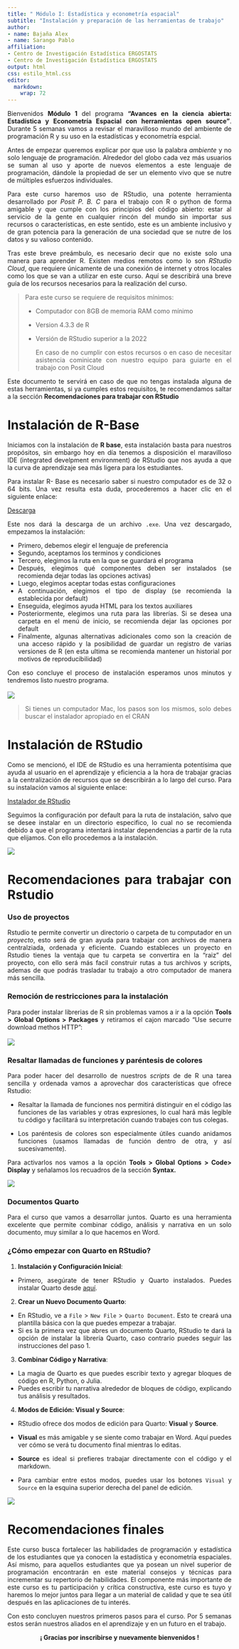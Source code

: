 ---
title: " Módulo I: Estadística y econometría espacial"
subtitle: "Instalación y preparación de las herramientas de trabajo"  
author:
- name: Bajaña Alex
- name: Sarango Pablo
affiliation: 
- Centro de Investigación Estadística ERGOSTATS
- Centro de Investigación Estadística ERGOSTATS
output: html
css: estilo_html.css
editor: 
  markdown: 
    wrap: 72
---

```{=html}
<style> body {text-align: justify} </style>
```

Bienvenidos **Módulo 1** del programa **"Avances en la ciencia abierta:
Estadística y Econometría Espacial con herramientas open source"**.
Durante 5 semanas vamos a revisar el maravilloso mundo del ambiente de
programación R y su uso en la estadísticas y econometría espcial.

Antes de empezar queremos explicar por que uso la palabra *ambiente* y
no solo lenguaje de programación. Alrededor del globo cada vez más
usuarios se suman al uso y aporte de nuevos elementos a este lenguaje de
programación, dándole la propiedad de ser un elemento vivo que se nutre
de múltiples esfuerzos individuales.

Para este curso haremos uso de RStudio, una potente herramienta
desarrollado por *Posit P. B. C* para el trabajo con R o python de forma
amigable y que cumple con los principios del código abierto: estar al
servicio de la gente en cualquier rincón del mundo sin importar sus
recursos o características, en este sentido, este es un ambiente
inclusivo y de gran potencia para la generación de una sociedad que se
nutre de los datos y su valioso contenido.

Tras este breve preámbulo, es necesario decir que no existe solo una
manera para aprender R. Existen medios remotos como lo son *RStudio
Cloud*, que requiere únicamente de una conexión de internet y otros
locales como los que se van a utilizar en este curso. Aquí se describirá
una breve guía de los recursos necesarios para la realización del curso.

> Para este curso se requiere de requisitos mínimos:
>
> -   Computador con 8GB de memoria RAM como mínimo
>
> -   Version 4.3.3 de R
>
> -   Versión de RStudio superior a la 2022
>
>     En caso de no cumplir con estos recursos o en caso de necesitar
>     asistencia cominicate con nuestro equipo para guiarte en el
>     trabajo con Posit Cloud

Este documento te servirá en caso de que no tengas instalada alguna de
estas herramientas, si ya cumples estos requisitos, te recomendamos
saltar a la sección **Recomendaciones para trabajar con RStudio**

# Instalación de R-Base

Iniciamos con la instalación de **R base**, esta instalación basta para
nuestros propósitos, sin embargo hoy en día tenemos a disposición el
maravilloso IDE (integrated develpment environment) de RStudio que nos
ayuda a que la curva de aprendizaje sea más ligera para los estudiantes.

Para instalar R- Base es necesario saber si nuestro computador es de 32
o 64 bits. Una vez resulta esta duda, procederemos a hacer clic en el
siguiente enlace:

[Descarga](https://cran.r-project.org/bin/windows/base/)

Este nos dará la descarga de un archivo `.exe`. Una vez descargado,
empezamos la instalación:

-   Primero, debemos elegir el lenguaje de preferencia
-   Segundo, aceptamos los terminos y condiciones
-   Tercero, elegimos la ruta en la que se guardará el programa
-   Después, elegimos qué componentes deben ser instalados (se
    recomienda dejar todas las opciones activas)
-   Luego, elegimos aceptar todas estas configuraciones
-   A continuación, elegimos el tipo de display (se recomienda la
    establecida por default)
-   Enseguida, elegimos ayuda HTML para los textos auxiliares
-   Posteriormente, elegimos una ruta para las librerías. Si se desea
    una carpeta en el menú de inicio, se recomienda dejar las opciones
    por default
-   Finalmente, algunas alternativas adicionales como son la creación de
    una acceso rápido y la posibilidad de guardar un registro de varias
    versiones de R (en esta ultima se recomienda mantener un historial
    por motivos de reproducibilidad)

Con eso concluye el proceso de instalación esperamos unos minutos y
tendremos listo nuestro programa.\
\
![](images/clipboard-4126734131.png)

> Si tienes un computador Mac, los pasos son los mismos, solo debes
> buscar el instalador apropiado en el CRAN

# Instalación de RStudio

Como se mencionó, el IDE de RStudio es una herramienta potentísima que
ayuda al usuario en el aprendizaje y eficiencia a la hora de trabajar
gracias a la centralización de recursos que se describirán a lo largo
del curso. Para su instalación vamos al siguiente enlace:

[Instalador de
RStudio](https://download1.rstudio.org/electron/windows/RStudio-2024.04.2-764.exe)

Seguimos la configuración por default para la ruta de instalación, salvo
que se desee instalar en un directorio especifico, lo cual no se
recomienda debido a que el programa intentará instalar dependencias a
partir de la ruta que elijamos. Con ello procedemos a la instalación.

![](images/clipboard-826531903.png)

# Recomendaciones para trabajar con Rstudio

### Uso de proyectos

Rstudio te permite convertir un directorio o carpeta de tu computador en
un *proyecto*, esto será de gran ayuda para trabajar con archivos de
manera centralziada, ordenada y eficiente. Cuando estableces un proyecto
en Rstudio tienes la ventaja que tu carpeta se convertira en la "raiz"
del proyecto, con ello será más facil construir rutas a tus archivos y
scripts, ademas de que podrás trasladar tu trabajo a otro computador de
manera más sencilla.

### Remoción de restricciones para la instalación

Para poder instalar librerias de R sin problemas vamos a ir a la opción
**Tools \> Global Options \> Packages** y retiramos el cajon marcado
"Use securre download methos HTTP":\
\
![](images/clipboard-1252382608.png)

### Resaltar llamadas de funciones y paréntesis de colores

Para poder hacer del desarrollo de nuestros *scripts* de de R una tarea
sencilla y ordenada vamos a aprovechar dos características que ofrece
Rstudio:

-   Resaltar la llamada de funciones nos permitirá distinguir en el
    código las funciones de las variables y otras expresiones, lo cual
    hará más legible tu código y facilitará su interpretación cuando
    trabajes con tus colegas.

-   Los paréntesis de colores son especialmente útiles cuando anidamos
    funciones (usamos llamadas de función dentro de otra, y así
    sucesivamente).

Para activarlos nos vamos a la opción **Tools > Global Options > Code> Display** y señalamos los recuadros de la sección **Syntax.**

![](images/clipboard-3622391305.png)

### Documentos Quarto

Para el curso que vamos a desarrollar juntos. Quarto es una
herramienta excelente que permite combinar código, análisis y narrativa
en un solo documento, muy similar a lo que hacemos en Word.

### ¿Cómo empezar con Quarto en RStudio?

1.  **Instalación y Configuración Inicial**:

-   Primero, asegúrate de tener RStudio y Quarto instalados. Puedes
instalar Quarto desde
[aquí](https://quarto.org/docs/get-started/).

2.  **Crear un Nuevo Documento Quarto**:

-   En RStudio, ve a `File` \> `New File` \> `Quarto Document`. Esto
te creará una plantilla básica con la que puedes empezar a
trabajar.
-  Si es la primera vez que abres un documento Quarto, RStudio te dará la opción de instalar la librería Quarto, caso contrario puedes seguir las instrucciones del paso 1. 

3.  **Combinar Código y Narrativa**:

-   La magia de Quarto es que puedes escribir texto y agregar
bloques de código en R, Python, o Julia.
-   Puedes escribir tu narrativa alrededor de bloques de
código, explicando tus análisis y resultados.

4.  **Modos de Edición: Visual y Source**:

-   RStudio ofrece dos modos de edición para Quarto: **Visual** y
**Source**.
-   **Visual** es más amigable y se siente como trabajar en Word.
Aquí puedes ver cómo se verá tu documento final mientras lo
editas.
-   **Source** es ideal si prefieres trabajar directamente con el
código y el markdown.

-   Para cambiar entre estos modos, puedes usar los botones `Visual`
y `Source` en la esquina superior derecha del panel de edición.

![](images/clipboard-3583524357.png)


# Recomendaciones finales

Este curso busca fortalecer las habilidades de programación y estadística de los estudiantes que ya conocen la estadística y econometría espaciales. Así mismo, para aquellos estudiantes que ya posean un nivel superior de programación encontrarán en este material consejos y técnicas para incrementar su repertorio de habilidades. El componente más importante de este curso es tu participación y crítica constructiva, este curso es tuyo y haremos lo mejor juntos para llegar a un material de calidad y que te sea útil después en las aplicaciones de tu interés.

Con esto concluyen nuestros primeros pasos para el curso. Por 5 semanas
estos serán nuestros aliados en el aprendizaje y en un futuro en el
trabajo.

::: {style="text-align: center"}
**¡ Gracias por inscribirse y nuevamente bienvenidos !**
:::
